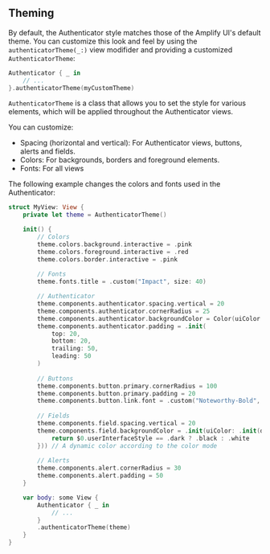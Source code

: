 ## Theming

By default, the Authenticator style matches those of the Amplify UI's default theme.
You can customize this look and feel by using the `authenticatorTheme(_:)` view modifider and providing a customized `AuthenticatorTheme`:

```swift
Authenticator { _ in
    // ...
}.authenticatorTheme(myCustomTheme)
```

`AuthenticatorTheme` is a class that allows you to set the style for various elements, which will be applied throughout the Authenticator views.

You can customize:
- Spacing (horizontal and vertical): For Authenticator views, buttons, alerts and fields.
- Colors: For backgrounds, borders and foreground elements.
- Fonts: For all views

The following example changes the colors and fonts used in the Authenticator:

```swift 
struct MyView: View {
    private let theme = AuthenticatorTheme()

    init() {
        // Colors
        theme.colors.background.interactive = .pink
        theme.colors.foreground.interactive = .red
        theme.colors.border.interactive = .pink
        
        // Fonts
        theme.fonts.title = .custom("Impact", size: 40)

        // Authenticator
        theme.components.authenticator.spacing.vertical = 20
        theme.components.authenticator.cornerRadius = 25
        theme.components.authenticator.backgroundColor = Color(uiColor: .systemGray6)
        theme.components.authenticator.padding = .init(
            top: 20,
            bottom: 20,
            trailing: 50,
            leading: 50
        )
        
        // Buttons
        theme.components.button.primary.cornerRadius = 100
        theme.components.button.primary.padding = 20
        theme.components.button.link.font = .custom("Noteworthy-Bold", size: 15)
                
        // Fields
        theme.components.field.spacing.vertical = 20
        theme.components.field.backgroundColor = .init(uiColor: .init(dynamicProvider: {
            return $0.userInterfaceStyle == .dark ? .black : .white
        })) // A dynamic color according to the color mode
        
        // Alerts
        theme.components.alert.cornerRadius = 30
        theme.components.alert.padding = 50
    }

    var body: some View {
        Authenticator { _ in
            // ...
        }
        .authenticatorTheme(theme)
    }
}
```
